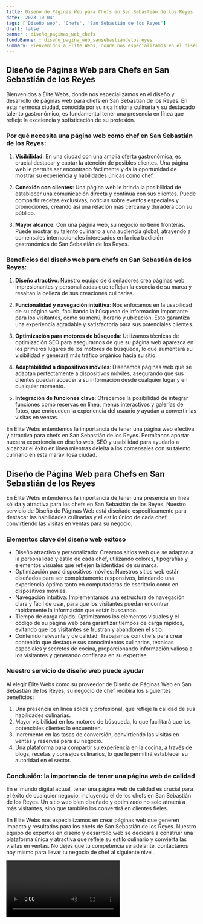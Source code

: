 ```yaml
---
title: Diseño de Páginas Web para Chefs en San Sebastián de los Reyes
date: '2023-10-04'
tags: ['Diseño web', 'Chefs', 'San Sebastián de los Reyes']
draft: false
banner : diseño_paginas_web_chefs
fondoBanner : diseño_pagina_web_sansebastiándelosreyes
summary: Bienvenidos a Élite Webs, donde nos especializamos en el diseño y desarrollo de páginas web para chefs en San Sebastián de los Reyes. En esta hermosa ciudad, conocida por su rica historia culinaria y su destacado talento gastronómico, es fundamental tener una presencia en línea que refleje la excelencia y sofisticación de su profesión.
---
```


## Diseño de Páginas Web para Chefs en San Sebastián de los Reyes

Bienvenidos a Élite Webs, donde nos especializamos en el diseño y desarrollo de páginas web para chefs en San Sebastián de los Reyes. En esta hermosa ciudad, conocida por su rica historia culinaria y su destacado talento gastronómico, es fundamental tener una presencia en línea que refleje la excelencia y sofisticación de su profesión.

### Por qué necesita una página web como chef en San Sebastián de los Reyes:

1. **Visibilidad**: En una ciudad con una amplia oferta gastronómica, es crucial destacar y captar la atención de posibles clientes. Una página web le permite ser encontrado fácilmente y da la oportunidad de mostrar su experiencia y habilidades únicas como chef.

2. **Conexión con clientes**: Una página web le brinda la posibilidad de establecer una comunicación directa y continua con sus clientes. Puede compartir recetas exclusivas, noticias sobre eventos especiales y promociones, creando así una relación más cercana y duradera con su público.

3. **Mayor alcance**: Con una página web, su negocio no tiene fronteras. Puede mostrar su talento culinario a una audiencia global, atrayendo a comensales internacionales interesados en la rica tradición gastronómica de San Sebastián de los Reyes.

### Beneficios del diseño web para chefs en San Sebastián de los Reyes:

1. **Diseño atractivo**: Nuestro equipo de diseñadores crea páginas web impresionantes y personalizadas que reflejan la esencia de su marca y resaltan la belleza de sus creaciones culinarias.

2. **Funcionalidad y navegación intuitiva**: Nos enfocamos en la usabilidad de su página web, facilitando la búsqueda de información importante para los visitantes, como su menú, horario y ubicación. Esto garantiza una experiencia agradable y satisfactoria para sus potenciales clientes.

3. **Optimización para motores de búsqueda**: Utilizamos técnicas de optimización SEO para asegurarnos de que su página web aparezca en los primeros lugares de los motores de búsqueda, lo que aumentará su visibilidad y generará más tráfico orgánico hacia su sitio.

4. **Adaptabilidad a dispositivos móviles**: Diseñamos páginas web que se adaptan perfectamente a dispositivos móviles, asegurando que sus clientes puedan acceder a su información desde cualquier lugar y en cualquier momento.

5. **Integración de funciones clave**: Ofrecemos la posibilidad de integrar funciones como reservas en línea, menús interactivos y galerías de fotos, que enriquecen la experiencia del usuario y ayudan a convertir las visitas en ventas.

En Élite Webs entendemos la importancia de tener una página web efectiva y atractiva para chefs en San Sebastián de los Reyes. Permítanos aportar nuestra experiencia en diseño web, SEO y usabilidad para ayudarlo a alcanzar el éxito en línea mientras deleita a los comensales con su talento culinario en esta maravillosa ciudad.

<GifSeo />

<Cta />

## Diseño de Página Web para Chefs en San Sebastián de los Reyes

En Élite Webs entendemos la importancia de tener una presencia en línea sólida y atractiva para los chefs en San Sebastián de los Reyes. Nuestro servicio de Diseño de Páginas Web está diseñado específicamente para destacar las habilidades culinarias y el estilo único de cada chef, convirtiendo las visitas en ventas para su negocio.

### Elementos clave del diseño web exitoso

- Diseño atractivo y personalizado: Creamos sitios web que se adaptan a la personalidad y estilo de cada chef, utilizando colores, tipografías y elementos visuales que reflejen la identidad de su marca.
- Optimización para dispositivos móviles: Nuestros sitios web están diseñados para ser completamente responsivos, brindando una experiencia óptima tanto en computadoras de escritorio como en dispositivos móviles.
- Navegación intuitiva: Implementamos una estructura de navegación clara y fácil de usar, para que los visitantes puedan encontrar rápidamente la información que están buscando.
- Tiempo de carga rápido: Optimizamos los elementos visuales y el código de su página web para garantizar tiempos de carga rápidos, evitando que los visitantes se frustran y abandonen el sitio.
- Contenido relevante y de calidad: Trabajamos con chefs para crear contenido que destaque sus conocimientos culinarios, técnicas especiales y secretos de cocina, proporcionando información valiosa a los visitantes y generando confianza en su expertise.

### Nuestro servicio de diseño web puede ayudar

Al elegir Élite Webs como su proveedor de Diseño de Páginas Web en San Sebastián de los Reyes, su negocio de chef recibirá los siguientes beneficios:

1. Una presencia en línea sólida y profesional, que refleje la calidad de sus habilidades culinarias.
2. Mayor visibilidad en los motores de búsqueda, lo que facilitará que los potenciales clientes lo encuentren.
3. Incremento en las tasas de conversión, convirtiendo las visitas en ventas y reservas para su negocio.
4. Una plataforma para compartir su experiencia en la cocina, a través de blogs, recetas y consejos culinarios, lo que le permitirá establecer su autoridad en el sector.

### Conclusión: la importancia de tener una página web de calidad

En el mundo digital actual, tener una página web de calidad es crucial para el éxito de cualquier negocio, incluyendo el de los chefs en San Sebastián de los Reyes. Un sitio web bien diseñado y optimizado no solo atraerá a más visitantes, sino que también los convertirá en clientes fieles.

En Élite Webs nos especializamos en crear páginas web que generen impacto y resultados para los chefs de San Sebastián de los Reyes. Nuestro equipo de expertos en diseño y desarrollo web se dedicará a construir una plataforma única y atractiva que refleje su estilo culinario y convierta las visitas en ventas. No dejes que tu competencia se adelante, contáctanos hoy mismo para llevar tu negocio de chef al siguiente nivel.

<Video />

<CtaBot job='Chefs' city='San Sebastián de los Reyes'/>

<Gmaps query='San Sebastián de los Reyes+españa+maps' />